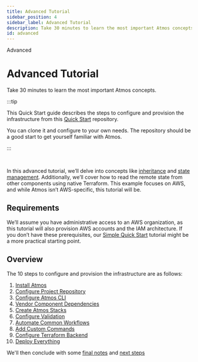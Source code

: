 ```yaml
---
title: Advanced Tutorial
sidebar_position: 4
sidebar_label: Advanced Tutorial
description: Take 30 minutes to learn the most important Atmos concepts.
id: advanced
---
```


<PillBox>Advanced</PillBox>

# Advanced Tutorial

Take 30 minutes to learn the most important Atmos concepts.

:::tip

This Quick Start guide describes the steps to configure and provision the infrastructure
from this [Quick Start](https://github.com/cloudposse/atmos/tree/master/examples/quick-start) repository.

You can clone it and configure to your own needs. The repository should be a good start to get yourself familiar with Atmos.

:::

<br/>

In this advanced tutorial, we’ll delve into concepts like [inheritance](/core-concepts/stacks/inheritance) 
and [state management](/core-concepts/components/terraform/state-backend). 
Additionally, we’ll cover how to read the remote state from other components using native Terraform. 
This example focuses on AWS, and while Atmos isn’t AWS-specific, this tutorial will be. 

## Requirements

We’ll assume you have administrative access to an AWS organization, as this tutorial will also provision
AWS accounts and the IAM architecture. If you don’t have these prerequisites, our [Simple Quick Start](/quick-start/simple) tutorial
might be a more practical starting point.

## Overview

The 10 steps to configure and provision the infrastructure are as follows:

1. [Install Atmos](/install)
2. [Configure Project Repository](/quick-start/advanced/configure-repository)
3. [Configure Atmos CLI](/quick-start/advanced/configure-cli)
4. [Vendor Component Dependencies](/quick-start/advanced/vendor-components)
5. [Create Atmos Stacks](/quick-start/advanced/create-atmos-stacks)
6. [Configure Validation](/quick-start/advanced/configure-validation)
7. [Automate Common Workflows](/quick-start/advanced/create-workflows)
8. [Add Custom Commands](/quick-start/advanced/add-custom-commands)
9. [Configure Terraform Backend](/quick-start/advanced/configure-terraform-backend)
10. [Deploy Everything](/quick-start/advanced/provision)

We'll then conclude with some [final notes](/quick-start/advanced/final-notes) and [next steps](/quick-start/advanced/next-steps)



<DocCardList/>
